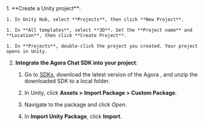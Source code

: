 <PlatformWrapper platform="unity">
1. **Create a Unity project**:

    1. In Unity Hub, select **Projects**, then click **New Project**.

    1. In **All templates**, select **3D**. Set the **Project name** and **Location**, then click **Create Project**.

    1. In **Projects**, double-click the project you created. Your project opens in Unity.


2. **Integrate the Agora Chat SDK into your project**:

    1. Go to [SDKs](/sdks), download the latest version of the Agora <Vpd k="SDK" />, and unzip the downloaded SDK to a local folder.

    1. In Unity, click **Assets > Import Package > Custom Package**.

    1. Navigate to the <Vpd k="SDK" /> package and click *Open*.

    1. In **Import Unity Package**, click **Import**.


</PlatformWrapper>